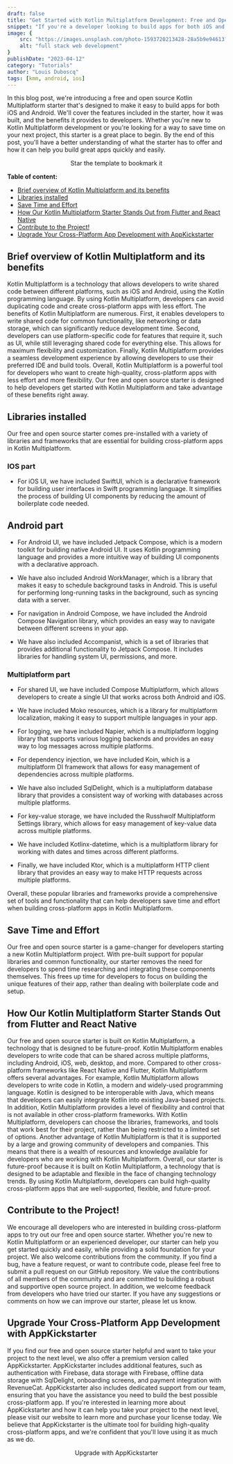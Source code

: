 ```yaml
---
draft: false
title: "Get Started with Kotlin Multiplatform Development: Free and Open Source Starter with Offline Data Storage, Declarative UI, and More"
snippet: "If you're a developer looking to build apps for both iOS and Android using Kotlin Multiplatform, our free and open source starter is the perfect place to begin. With features like Firebase authentication, data storage, onboarding, and more, this starter is designed to save you time and make it easy to build great apps. And with support for Jetpack Compose and SwiftUI, it's future proof too. Get started with Kotlin Multiplatform development today and see how our starter can help you build the app of your dreams"
image: {
    src: "https://images.unsplash.com/photo-1593720213428-28a5b9e94613?&fit=crop&w=430&h=240",
    alt: "full stack web development"
}
publishDate: "2023-04-12"
category: "Tutorials"
author: "Louis Duboscq"
tags: [kmm, android, ios]
--- 
```

  

In this blog post, we're introducing a free and open source Kotlin Multiplatform starter that's designed to make it easy to build apps for both iOS and Android. We'll cover the features included in the starter, how it was built, and the benefits it provides to developers. Whether you're new to Kotlin Multiplatform development or you're looking for a way to save time on your next project, this starter is a great place to begin. By the end of this post, you'll have a better understanding of what the starter has to offer and how it can help you build great apps quickly and easily.
 
 
 <div class=" place-items-center ">
<div class="mt-6 flex flex-col sm:flex-row gap-3"  align="center">
<p    class="flex gap-3 items-center "></p>
    <Link 
        target="_blank"
        href="https://github.com/AppKickstarter/StarterOS" 
        class="flex gap-3 items-center "
        rel="noopener"
    >
        <Icon class="text-white w-5 h-5" name="bx:bxs-star" />
        Star the template to bookmark it
    </Link>
<p    class="flex gap-3 items-center "></p>
</div> 
</div>

 **Table of content:**
 
 - [Brief overview of Kotlin Multiplatform and its benefits](#benefits) 
 - [Libraries installed](#libraries) 
 - [Save Time and Effort](#save) 
 - [How Our Kotlin Multiplatform Starter Stands Out from Flutter and React Native](#future) 
 - [Contribute to the Project!](#contribute)
 - [Upgrade Your Cross-Platform App Development with AppKickstarter](#upgrade)

  

 <a id="benefits"></a>

## Brief overview of Kotlin Multiplatform and its benefits

Kotlin Multiplatform is a technology that allows developers to write shared code between different platforms, such as iOS and Android, using the Kotlin programming language. By using Kotlin Multiplatform, developers can avoid duplicating code and create cross-platform apps with less effort.
The benefits of Kotlin Multiplatform are numerous. First, it enables developers to write shared code for common functionality, like networking or data storage, which can significantly reduce development time. Second, developers can use platform-specific code for features that require it, such as UI, while still leveraging shared code for everything else. This allows for maximum flexibility and customization. Finally, Kotlin Multiplatform provides a seamless development experience by allowing developers to use their preferred IDE and build tools.
Overall, Kotlin Multiplatform is a powerful tool for developers who want to create high-quality, cross-platform apps with less effort and more flexibility. Our free and open source starter is designed to help developers get started with Kotlin Multiplatform and take advantage of these benefits right away.


 <a id="libraries"></a>

## Libraries installed

Our free and open source starter comes pre-installed with a variety of libraries and frameworks that are essential for building cross-platform apps in Kotlin Multiplatform.

### IOS part
- For iOS UI, we have included SwiftUI, which is a declarative framework for building user interfaces in Swift programming language. It simplifies the process of building UI components by reducing the amount of boilerplate code needed.

## Android part
- For Android UI, we have included Jetpack Compose, which is a modern toolkit for building native Android UI. It uses Kotlin programming language and provides a more intuitive way of building UI components with a declarative approach.

- We have also included Android WorkManager, which is a library that makes it easy to schedule background tasks in Android. This is useful for performing long-running tasks in the background, such as syncing data with a server.

- For navigation in Android Compose, we have included the Android Compose Navigation library, which provides an easy way to navigate between different screens in your app.

- We have also included Accompanist, which is a set of libraries that provides additional functionality to Jetpack Compose. It includes libraries for handling system UI, permissions, and more.

### Multiplatform part

- For shared UI, we have included Compose Multiplatform, which allows developers to create a single UI that works across both Android and iOS.

- We have included Moko resources, which is a library for multiplatform localization, making it easy to support multiple languages in your app.

- For logging, we have included Napier, which is a multiplatform logging library that supports various logging backends and provides an easy way to log messages across multiple platforms.

- For dependency injection, we have included Koin, which is a multiplatform DI framework that allows for easy management of dependencies across multiple platforms.

- We have also included SqlDelight, which is a multiplatform database library that provides a consistent way of working with databases across multiple platforms.

- For key-value storage, we have included the Russhwolf Multiplatform Settings library, which allows for easy management of key-value data across multiple platforms.

- We have included Kotlinx-datetime, which is a multiplatform library for working with dates and times across different platforms.

- Finally, we have included Ktor, which is a multiplatform HTTP client library that provides an easy way to make HTTP requests across multiple platforms.

Overall, these popular libraries and frameworks provide a comprehensive set of tools and functionality that can help developers save time and effort when building cross-platform apps in Kotlin Multiplatform.
    
 <a id="save"></a>

## Save Time and Effort 


Our free and open source starter is a game-changer for developers starting a new Kotlin Multiplatform project. With pre-built support for popular libraries and common functionality, our starter removes the need for developers to spend time researching and integrating these components themselves. This frees up time for developers to focus on building the unique features of their app, rather than dealing with boilerplate code and setup.


 <a id="future"></a>

## How Our Kotlin Multiplatform Starter Stands Out from Flutter and React Native

 
Our free and open source starter is built on Kotlin Multiplatform, a technology that is designed to be future-proof. Kotlin Multiplatform enables developers to write code that can be shared across multiple platforms, including Android, iOS, web, desktop, and more.
Compared to other cross-platform frameworks like React Native and Flutter, Kotlin Multiplatform offers several advantages. For example, Kotlin Multiplatform allows developers to write code in Kotlin, a modern and widely-used programming language. Kotlin is designed to be interoperable with Java, which means that developers can easily integrate Kotlin into existing Java-based projects.
In addition, Kotlin Multiplatform provides a level of flexibility and control that is not available in other cross-platform frameworks. With Kotlin Multiplatform, developers can choose the libraries, frameworks, and tools that work best for their project, rather than being restricted to a limited set of options.
Another advantage of Kotlin Multiplatform is that it is supported by a large and growing community of developers and companies. This means that there is a wealth of resources and knowledge available for developers who are working with Kotlin Multiplatform.
Overall, our starter is future-proof because it is built on Kotlin Multiplatform, a technology that is designed to be adaptable and flexible in the face of changing technology trends. By using Kotlin Multiplatform, developers can build high-quality cross-platform apps that are well-supported, flexible, and future-proof.

    
 
 <a id="contribute"></a>

## Contribute to the Project!



We encourage all developers who are interested in building cross-platform apps to try out our free and open source starter. Whether you're new to Kotlin Multiplatform or an experienced developer, our starter can help you get started quickly and easily, while providing a solid foundation for your project.
We also welcome contributions from the community. If you find a bug, have a feature request, or want to contribute code, please feel free to submit a pull request on our GitHub repository. We value the contributions of all members of the community and are committed to building a robust and supportive open source project.
In addition, we welcome feedback from developers who have tried our starter. If you have any suggestions or comments on how we can improve our starter, please let us know. 


 <a id="upgrade"></a>

## Upgrade Your Cross-Platform App Development with AppKickstarter


If you find our free and open source starter helpful and want to take your project to the next level, we also offer a premium version called AppKickstarter. AppKickstarter includes additional features, such as authentication with Firebase, data storage with Firebase, offline data storage with SqlDelight, onboarding screens, and payment integration with RevenueCat.
AppKickstarter also includes dedicated support from our team, ensuring that you have the assistance you need to build the best possible cross-platform app.
If you're interested in learning more about AppKickstarter and how it can help you take your project to the next level, please visit our website to learn more and purchase your license today. We believe that AppKickstarter is the ultimate tool for building high-quality cross-platform apps, and we're confident that you'll love using it as much as we do.

  
<div class="mt-6 flex flex-col sm:flex-row gap-3"  align="center">
    <Link  
        href="https://appkickstarter.com" 
        class="flex gap-3 items-center "
        rel="noopener"
    >
        <Icon class="text-white w-5 h-5" name="bx:bxs-rocket" />
        Upgrade with AppKickstarter
    </Link>
</div> 